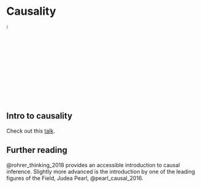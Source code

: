 # Causality


![](img/stern.png){width=5%}



## Intro to causality

Check out this [talk](https://sebastiansauer-academic.netlify.app/uploads/Intro-to-Causality.pdf).




## Further reading

@rohrer_thinking_2018 provides an accessible introduction to causal inference.
Slightly more advanced is the introduction by one of the leading figures of the Field, Judea Pearl, @pearl_causal_2016.

